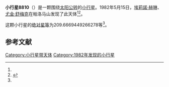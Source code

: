 {{Infobox planet
| bgcolour = #FFFFC0
| name = 8810
| symbol = 
| image = 
| caption = 
| discovery = yes
| discovery_ref = 
| discoverer = [[埃莉諾·赫琳|埃莉諾·赫琳]]、[[尤金·舒梅克|尤金·舒梅克]]
| discovery_site = [[帕洛马山|帕洛马山]] 
| discovered = 1982年5月15日
| designations = yes
| mp_name = 
| named_after = 
| alt_names = 1982 JM1/ 1978 TA5 / 1994 UZ11
| mp_category = [[主带小行星|主带小行星]]
| orbit_ref = <ref name="a">[http://ssd.jpl.nasa.gov/sbdb.cgi?sstr=8810 8810] {{Wayback|url=http://ssd.jpl.nasa.gov/sbdb.cgi?sstr=8810 |date=20110609203620 }}，小行星數據庫瀏覽器（JPL Small-Body Database Browser）－[[美国国家航空航天局|美国国家航空航天局]]喷气推进实验室</ref>
| epoch = 2456400.5 (2013年4月18日更新)
| aphelion = {{convert|3.579654314175847|AU|km|3|abbr=on|lk=out}}
| perihelion = {{convert|2.508170275789738|AU|km|3|abbr=on}}
| semimajor = {{convert|3.043912294982792|AU|km|3|abbr=on}}
| eccentricity = 0.17600442
| period = 1939.75388 [[日|日]]<br />5.31[[儒略年|儒略年]]
| avg_speed = 
| inclination = 3.527996595452283
| asc_node = 77.00918186852017
| mean_anomaly = 
| arg_peri = 209.6669449266278
| satellites = 
| physical_characteristics = yes
| dimensions = 
| mass = 
| density = 
| surface_grav = 
| escape_velocity = 
| sidereal_day = 
| axial_tilt = 
| pole_ecliptic_lat = 
| pole_ecliptic_lon = 
| albedo = 
| temperatures= 
| temp_name1 = 
| mean_temp_1 = 
| max_temp_1 = 
| temp_name2 = 
| max_temp_2 = 
| spectral_type = 
| abs_magnitude = 209.6669449266278
}}

'''小行星8810'''（{{lang-en|8810}}）是一颗围绕[[太阳|太阳]][[公转|公转]]的[[小行星|小行星]]。1982年5月15日，[[埃莉諾·赫琳|埃莉諾·赫琳]]、[[尤金·舒梅克|尤金·舒梅克]]在帕洛马山发现了此天体<ref name="a" /><ref>{{cite news|title=小行星列表|url=http://cfa-www.harvard.edu/iau/lists/NumberedMPs.txt|accessdate=2013-07-08|newspaper=哈佛大学|archive-date=2008-05-17|archive-url=https://web.archive.org/web/20080517010638/http://cfa-www.harvard.edu/iau/lists/NumberedMPs.txt|dead-url=no}}</ref>。

这颗小行星的[[绝对星等|绝对星等]]为209.6669449266278等<ref name="a" />。

==参考文献==
{{reflist}}
{{Minor Planet Number|[[小行星8809|小行星8809]]|[[小行星8811|小行星8811]]}}

{{小天体}}

[[Category:小行星带天体|Category:小行星带天体]]
[[Category:1982年发现的小行星|Category:1982年发现的小行星]]

{{asteroid-stub}}